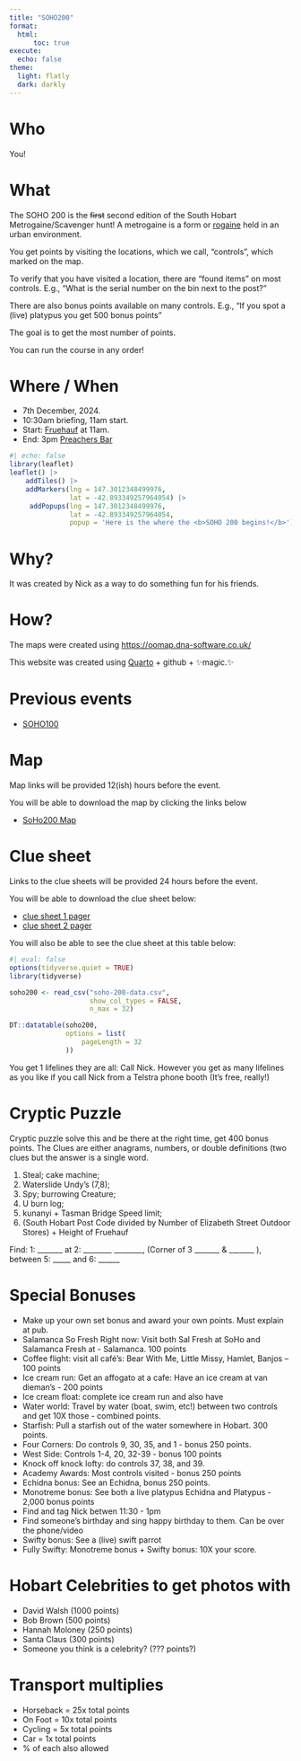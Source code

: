 ```yaml
---
title: "SOHO200"
format: 
  html:
      toc: true
execute: 
  echo: false
theme:
  light: flatly
  dark: darkly
---
```


# Who

You!

# What

The SOHO 200 is the ~~first~~ second edition of the South Hobart Metrogaine/Scavenger hunt! A metrogaine is a form or [rogaine](https://rogaine.asn.au/about/what-is-rogaining) held in an urban environment.

You get points by visiting the locations, which we call, "controls", which marked on the map.

To verify that you have visited a location, there are "found items" on most controls. E.g., "What is the serial number on the bin next to the post?"

There are also bonus points available on many controls. E.g., "If you spot a (live) platypus you get 500 bonus points"

The goal is to get the most number of points.

You can run the course in any order!

# Where / When

- 7th December, 2024.
- 10:30am briefing, 11am start.
- Start: [Fruehauf](https://maps.app.goo.gl/7J42vca1r6bNys6GA) at 11am.
- End: 3pm [Preachers Bar](https://www.facebook.com/preachershobart)

```r
#| echo: false
library(leaflet)
leaflet() |> 
    addTiles() |> 
    addMarkers(lng = 147.3012348499976,
               lat = -42.893349257964054) |> 
     addPopups(lng = 147.3012348499976,
               lat = -42.893349257964054,
               popup = 'Here is the where the <b>SOHO 200 begins!</b>')
```

# Why?

It was created by Nick as a way to do something fun for his friends.

# How?

The maps were created using <https://oomap.dna-software.co.uk/>

This website was created using [Quarto](https://quarto.org/) + github + ✨magic.✨

# Previous events

* [SOHO100](http://soho100.njtierney.com/)

# Map

Map links will be provided 12(ish) hours before the event.

You will be able to download the map by clicking the links below

- [SoHo200 Map](soho-200-map.pdf)

# Clue sheet

Links to the clue sheets will be provided 24 hours before the event.

You will be able to download the clue sheet below:

- [clue sheet 1 pager](soho-200-clue-sheet-1p.pdf)
- [clue sheet 2 pager](soho-200-clue-sheet-2p.pdf)

You will also be able to see the clue sheet at this table below:

```r
#| eval: false
options(tidyverse.quiet = TRUE)
library(tidyverse)

soho200 <- read_csv("soho-200-data.csv",
                    show_col_types = FALSE,
                    n_max = 32)

DT::datatable(soho200,
              options = list(
                  pageLength = 32
              ))
```

You get 1 lifelines they are all: Call Nick. However you get as many lifelines as you like if you call Nick from a Telstra phone booth (It’s free, really!)

# Cryptic Puzzle

Cryptic puzzle solve this and be there at the right time, get 400 bonus points. The Clues are either anagrams, numbers, or double definitions (two clues but the answer is a single word. 

1. Steal; cake machine; 
2. Waterslide Undy’s (7,8); 
3. Spy; burrowing Creature; 
4. U burn log; 
5. kunanyi + Tasman Bridge Speed limit; 
6. (South Hobart Post Code divided by Number of Elizabeth Street Outdoor Stores) + Height of Fruehauf

Find: 1: _______ 
at 2: ________ ________, 
(Corner of 3 _______ & _______ ), 
between 5: _____ and 6: ______

# Special Bonuses

- Make up your own set bonus and award your own points. Must explain at pub.
- Salamanca So Fresh Right now: Visit both Sal Fresh at SoHo and Salamanca Fresh at - Salamanca. 100 points
- Coffee flight: visit all café’s: Bear With Me, Little Missy, Hamlet, Banjos – 100 points
- Ice cream run: Get an affogato at a cafe: Have an ice cream at van dieman’s - 200 points
- Ice cream float: complete ice cream run and also have
- Water world: Travel by water (boat, swim, etc!) between two controls and get 10X those - combined points.
- Starfish: Pull a starfish out of the water somewhere in Hobart. 300 points.
- Four Corners: Do controls 9, 30, 35, and 1 - bonus 250 points.
- West Side: Controls 1-4, 20, 32-39 - bonus 100 points
- Knock off knock lofty: do controls 37, 38, and 39.
- Academy Awards: Most controls visited - bonus 250 points
- Echidna bonus: See an Echidna, bonus 250 points.
- Monotreme bonus: See both a live platypus Echidna and Platypus - 2,000 bonus points
- Find and tag Nick betwen 11:30 - 1pm
- Find someone’s birthday and sing happy birthday to them. Can be over the phone/video
- Swifty bonus: See a (live) swift parrot
- Fully Swifty: Monotreme bonus + Swifty bonus: 10X your score.

# Hobart Celebrities to get photos with
- David Walsh (1000 points)
- Bob Brown (500 points)
- Hannah Moloney (250 points)
- Santa Claus (300 points)
- Someone you think is a celebrity? (??? points?)

# Transport multiplies

* Horseback = 25x total points
* On Foot = 10x total points
* Cycling = 5x total points
* Car = 1x total points
* % of each also allowed

